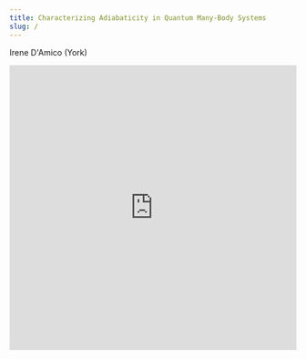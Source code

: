 ```yaml
---
title: Characterizing Adiabaticity in Quantum Many-Body Systems
slug: /
---
```


Irene D'Amico (York)

<div class="videoWrapper">
  <iframe
    width="100%"
    height="500px"
    src="https://www.youtube.com/embed/azh_frDXs-E"
    frameborder="0"
    allow="accelerometer; autoplay; encrypted-media; gyroscope; picture-in-picture"
    allowfullscreen
  ></iframe>
</div>
